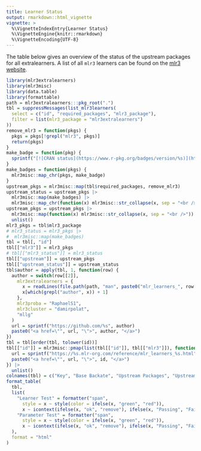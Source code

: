```yaml
---
title: Learner Status
output: rmarkdown::html_vignette
vignette: >
  %\VignetteIndexEntry{Learner Status}
  %\VignetteEngine{knitr::rmarkdown}
  %\VignetteEncoding{UTF-8}
---
```


The table below gives an overview of the status of the upstream packages for all extralearners.
A list of all `mlr3` learners can be found on the [mlr3 website](https://mlr-org.com/learners.html).

```r
library(mlr3extralearners)
library(mlr3misc)
library(data.table)
library(formattable)
path = mlr3extralearners:::pkg_root(".")
tbl = suppressMessages(list_mlr3learners(
  select = c("id", "required_packages", "mlr3_package"),
  filter = list(mlr3_package = "mlr3extralearners")
))
remove_mlr3 = function(pkgs) {
  pkgs = pkgs[!grepl("mlr3", pkgs)]
  return(pkgs)
}
make_badge = function(pkg) {
  sprintf("[![CRAN status](https://www.r-pkg.org/badges/version/%s)](https://CRAN.R-project.org/package=%s)", pkg, pkg)
}
make_badges = function(pkgs) {
  mlr3misc::map_chr(pkgs, make_badge)
}
upstream_pkgs = mlr3misc::map(tbl$required_packages, remove_mlr3)
upstream_status = upstream_pkgs |>
  mlr3misc::map(make_badges) |>
  mlr3misc::map_chr(function(x) mlr3misc::str_collapse(x, sep = "<br />"))
upstream_pkgs = upstream_pkgs |>
  mlr3misc::map(function(x) mlr3misc::str_collapse(x, sep = "<br />")) |>
  unlist()
mlr3_pkgs = tbl$mlr3_package
# mlr3_status = mlr3_pkgs |>
#  mlr3misc::map(make_badges)
tbl = tbl[, "id"]
tbl[["mlr3"]] = mlr3_pkgs
# tbl[["mlr3_status"]] = mlr3_status
tbl[["upstream"]] = upstream_pkgs
tbl[["upstream_status"]] = upstream_status
tbl$author = apply(tbl, 1, function(row) {
  author = switch(row[[2]],
    mlr3extralearners = {
      x = readLines(file.path(path, "man", paste0("mlr_learners_", row[[1]], ".Rd")))
      x[which(grepl("author", x)) + 1]
    },
    mlr3proba = "RaphaelS1",
    mlr3cluster = "damirpolat",
    "mllg"
  )
  url = sprintf("https://github.com/%s", author)
  paste0("<a href=\"", url, "\">", author, "</a>")
})
tbl = tbl[order(tbl, tolower(id))]
tbl[["id"]] = mlr3misc::pmap(list(tbl[["id"]], tbl[["mlr3"]]), function(id, pkg) {
  url = sprintf("https://%s.mlr-org.com/reference/mlr_learners_%s.html", pkg, id)
  paste0("<a href=\"", url, "\">", id, "</a>")
}) |>
  unlist()
colnames(tbl) = c("Key", "Base Backate", "Upstream Packages", "Upstream Status", "Author")
format_table(
  tbl,
  list(
    "Learner Test" = formatter("span",
      style = x ~ style(color = ifelse(x, "green", "red")),
      x ~ icontext(ifelse(x, "ok", "remove"), ifelse(x, "Passing", "Failing"))),
    "Parameter Test" = formatter("span",
      style = x ~ style(color = ifelse(x, "green", "red")),
      x ~ icontext(ifelse(x, "ok", "remove"), ifelse(x, "Passing", "Failing")))
  ),
  format = "html"
)
```
